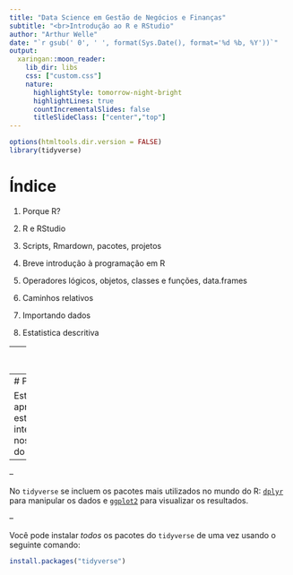 ```yaml
---
title: "Data Science em Gestão de Negócios e Finanças"
subtitle: "<br>Introdução ao R e RStudio"  
author: "Arthur Welle"
date: "`r gsub(' 0', ' ', format(Sys.Date(), format='%d %b, %Y'))`"
output:
  xaringan::moon_reader:
    lib_dir: libs
    css: ["custom.css"] 
    nature:
      highlightStyle: tomorrow-night-bright
      highlightLines: true
      countIncrementalSlides: false
      titleSlideClass: ["center","top"]
---
```


```r
options(htmltools.dir.version = FALSE)
library(tidyverse)
```



# Índice

1. Porque R?

2. R e RStudio

3. Scripts, Rmardown, pacotes, projetos

4. Breve introdução à programação em R

5. Operadores lógicos, objetos, classes e funções, data.frames

6. Caminhos relativos

7. Importando dados

8. Estatistica descritiva

---
class: inverse

# Porque R?

---
# Porque R?

Esta apresentação está baseada inteiramente nos pacotes do [`tidyverse`](https://www.tidyverse.org/).

--



--

No `tidyverse` se incluem os pacotes mais utilizados no mundo do R: [`dplyr`](https://dplyr.tidyverse.org/) para manipular os dados e [`ggplot2`](https://ggplot2.tidyverse.org/) para visualizar os resultados.

--

Você pode instalar *todos* os pacotes do `tidyverse` de uma vez usando o seguinte comando:

```r
install.packages("tidyverse")
```

